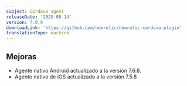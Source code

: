 ```yaml
---
subject: Cordova agent
releaseDate: '2025-08-14'
version: 7.0.9
downloadLink: 'https://github.com/newrelic/newrelic-cordova-plugin'
translationType: machine
---
```


## Mejoras

* Agente nativo Android actualizado a la versión 7.6.8.
* Agente nativo de iOS actualizado a la versión 7.5.8